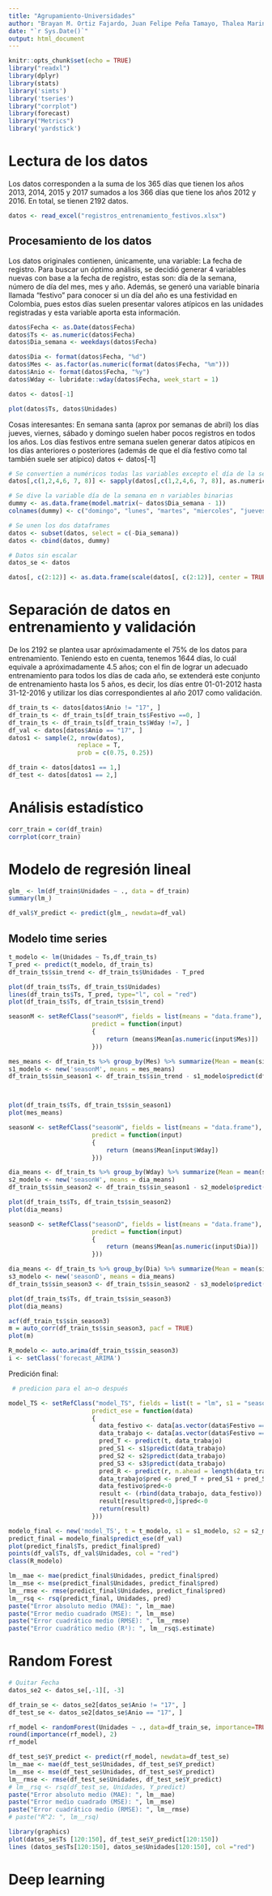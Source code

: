 ```yaml
---
title: "Agrupamiento-Universidades"
author: "Brayan M. Ortiz Fajardo, Juan Felipe Peña Tamayo, Thalea Marina Hesse, Juan Sebastián Falcon, Daniel Espinal Mosquera"
date: "`r Sys.Date()`"
output: html_document
---
```


```r
knitr::opts_chunk$set(echo = TRUE)
library("readxl")
library(dplyr)
library(stats)
library('simts')
library('tseries')
library("corrplot")
library(forecast)
library("Metrics")
library('yardstick')
```
# Lectura de los datos
Los datos corresponden a la suma de los 365 días que tienen los años 2013, 2014, 2015 y 2017 sumados a los 366 días que tiene los años 2012 y 2016. En total, se tienen 2192 datos.
```r
datos <- read_excel("registros_entrenamiento_festivos.xlsx")
```

## Procesamiento de los datos

Los datos originales contienen, únicamente, una variable: La fecha de registro. Para buscar un óptimo análisis, se decidió generar 4 variables nuevas con base a la fecha de registro, estas son: día de la semana, número de día del mes, mes y año.
Además, se generó una variable binaria llamada "festivo" para conocer si un día del año es una festividad en Colombia, pues estos días suelen presentar valores atípicos en las unidades registradas y esta variable aporta esta información.

```r
datos$Fecha <- as.Date(datos$Fecha)
datos$Ts <- as.numeric(datos$Fecha)
datos$Dia_semana <- weekdays(datos$Fecha)

datos$Dia <- format(datos$Fecha, "%d")
datos$Mes <- as.factor(as.numeric(format(datos$Fecha, "%m")))
datos$Anio <- format(datos$Fecha, "%y")
datos$Wday <- lubridate::wday(datos$Fecha, week_start = 1)

datos <- datos[-1]
```

```r
plot(datos$Ts, datos$Unidades)
```
Cosas interesantes:
En semana santa (aprox por semanas de abril) los días jueves, viernes, sábado y domingo suelen haber pocos registros en todos los años.
Los días festivos entre semana suelen generar datos atípicos en los días anteriores o posteriores (además de que el día festivo como tal también suele ser atípico)
datos <- datos[-1]

```r
# Se convertien a numéricos todas las variables excepto el día de la semana
datos[,c(1,2,4,6, 7, 8)] <- sapply(datos[,c(1,2,4,6, 7, 8)], as.numeric)

# Se dive la variable día de la semana en n variables binarias
dummy <- as.data.frame(model.matrix(~ datos$Dia_semana - 1))
colnames(dummy) <- c("domingo", "lunes", "martes", "miercoles", "jueves", "viernes", "sabado")

# Se unen los dos dataframes
datos <- subset(datos, select = c(-Dia_semana))
datos <- cbind(datos, dummy)

# Datos sin escalar
datos_se <- datos

datos[, c(2:12)] <- as.data.frame(scale(datos[, c(2:12)], center = TRUE, scale = TRUE))
```

# Separación de datos en entrenamiento y validación
De los 2192 se plantea usar apróximadamente el 75% de los datos para entrenamiento. Teniendo esto en cuenta, tenemos 1644 días, lo cuál equivale a apróximadamente 4.5 años; con el fin de lograr un adecuado entrenamiento para todos los días de cada año, se extenderá este conjunto de entrenamiento hasta los 5 años, es decir, los días entre 01-01-2012 hasta 31-12-2016 y utilizar los días correspondientes al año 2017 como validación.

```r
df_train_ts <- datos[datos$Anio != "17", ]
df_train_ts <- df_train_ts[df_train_ts$Festivo ==0, ]
df_train_ts <- df_train_ts[df_train_ts$Wday !=7, ]
df_val <- datos[datos$Anio == "17", ]
datos1 <- sample(2, nrow(datos),
                   replace = T,
                   prob = c(0.75, 0.25))

df_train <- datos[datos1 == 1,]
df_test <- datos[datos1 == 2,]
```

# Análisis estadístico

```r
corr_train = cor(df_train)
corrplot(corr_train)
```

# Modelo de regresión lineal

```r
glm_ <- lm(df_train$Unidades ~ ., data = df_train)
summary(lm_)
```
   
```r
df_val$Y_predict <- predict(glm_, newdata=df_val)
```
## Modelo time series
```r
t_modelo <- lm(Unidades ~ Ts,df_train_ts)
T_pred <- predict(t_modelo, df_train_ts)
df_train_ts$sin_trend <- df_train_ts$Unidades - T_pred

plot(df_train_ts$Ts, df_train_ts$Unidades)
lines(df_train_ts$Ts, T_pred, type="l", col = "red")
plot(df_train_ts$Ts, df_train_ts$sin_trend)
```
```r

seasonM <- setRefClass("seasonM", fields = list(means = "data.frame"), methods = list(
                       predict = function(input)
                       {
                           return (means$Mean[as.numeric(input$Mes)])
                       }))

mes_means <- df_train_ts %>% group_by(Mes) %>% summarize(Mean = mean(sin_trend))
s1_modelo <- new('seasonM', means = mes_means)
df_train_ts$sin_season1 <- df_train_ts$sin_trend - s1_modelo$predict(df_train_ts)



plot(df_train_ts$Ts, df_train_ts$sin_season1)
plot(mes_means)
```
```r
seasonW <- setRefClass("seasonW", fields = list(means = "data.frame"), methods = list(
                       predict = function(input)
                       {
                           return (means$Mean[input$Wday])
                       }))

dia_means <- df_train_ts %>% group_by(Wday) %>% summarize(Mean = mean(sin_season1))
s2_modelo <- new('seasonW', means = dia_means)
df_train_ts$sin_season2 <- df_train_ts$sin_season1 - s2_modelo$predict(df_train_ts)

plot(df_train_ts$Ts, df_train_ts$sin_season2)
plot(dia_means)
```

```r
seasonD <- setRefClass("seasonD", fields = list(means = "data.frame"), methods = list(
                       predict = function(input)
                       {
                           return (means$Mean[as.numeric(input$Dia)])
                       }))

dia_means <- df_train_ts %>% group_by(Dia) %>% summarize(Mean = mean(sin_season2))
s3_modelo <- new('seasonD', means = dia_means)
df_train_ts$sin_season3 <- df_train_ts$sin_season2 - s3_modelo$predict(df_train_ts)

plot(df_train_ts$Ts, df_train_ts$sin_season3)
plot(dia_means)
```

```r
acf(df_train_ts$sin_season3)
m = auto_corr(df_train_ts$sin_season3, pacf = TRUE)
plot(m)
```

```r
R_modelo <- auto.arima(df_train_ts$sin_season3)
i <- setClass('forecast_ARIMA')
```
Predición final:
```r
 # predicion para el an~o después

model_TS <- setRefClass("model_TS", fields = list(t = "lm", s1 = "seasonM", s2= "seasonW", s3 = "seasonD", r = 'forecast_ARIMA'), methods = list(
                       predict_ese = function(data)
                       {
                         data_festivo <- data[as.vector(data$Festivo == 1) | as.vector(data$Wday == 7),]
                         data_trabajo <- data[as.vector(data$Festivo == 0) & as.vector(data$Wday != 7),]
                         pred_T <- predict(t, data_trabajo)
                         pred_S1 <- s1$predict(data_trabajo)
                         pred_S2 <- s2$predict(data_trabajo)
                         pred_S3 <- s3$predict(data_trabajo)
                         pred_R <- predict(r, n.ahead = length(data_trabajo$Ts))
                         data_trabajo$pred <- pred_T + pred_S1 + pred_S2 + pred_S3 + as.vector(pred_R$pred)
                         data_festivo$pred<-0
                         result <- (rbind(data_trabajo, data_festivo))
                         result[result$pred<0,]$pred<-0
                         return(result)
                       }))

modelo_final <- new('model_TS', t = t_modelo, s1 = s1_modelo, s2 = s2_modelo, s3 = s3_modelo, r= R_modelo)
predict_final = modelo_final$predict_ese(df_val)
plot(predict_final$Ts, predict_final$pred)
points(df_val$Ts, df_val$Unidades, col = "red")
class(R_modelo)
```


```r

lm__mae <- mae(predict_final$Unidades, predict_final$pred)
lm__mse <- mse(predict_final$Unidades, predict_final$pred)
lm__rmse <- rmse(predict_final$Unidades, predict_final$pred)
lm__rsq <- rsq(predict_final, Unidades, pred)
paste("Error absoluto medio (MAE): ", lm__mae)
paste("Error medio cuadrado (MSE): ", lm__mse)
paste("Error cuadrático medio (RMSE): ", lm__rmse)
paste("Error cuadrático medio (R²): ", lm__rsq$.estimate)
```

# Random Forest

```r
# Quitar Fecha
datos_se2 <- datos_se[,-1][, -3]

df_train_se <- datos_se2[datos_se$Anio != "17", ]
df_test_se <- datos_se2[datos_se$Anio == "17", ]

rf_model <- randomForest(Unidades ~ ., data=df_train_se, importance=TRUE, proximity=TRUE)
round(importance(rf_model), 2)
rf_model
```
```r
df_test_se$Y_predict <- predict(rf_model, newdata=df_test_se)
lm__mae <- mae(df_test_se$Unidades, df_test_se$Y_predict)
lm__mse <- mse(df_test_se$Unidades, df_test_se$Y_predict)
lm__rmse <- rmse(df_test_se$Unidades, df_test_se$Y_predict)
# lm__rsq <- rsq(df_test_se, Unidades, Y_predict)
paste("Error absoluto medio (MAE): ", lm__mae)
paste("Error medio cuadrado (MSE): ", lm__mse)
paste("Error cuadrático medio (RMSE): ", lm__rmse)
# paste("R^2: ", lm__rsq)
```

```r
library(graphics)
plot(datos_se$Ts [120:150], df_test_se$Y_predict[120:150])
lines (datos_se$Ts[120:150], datos_se$Unidades[120:150], col ="red")
```

# Deep learning
